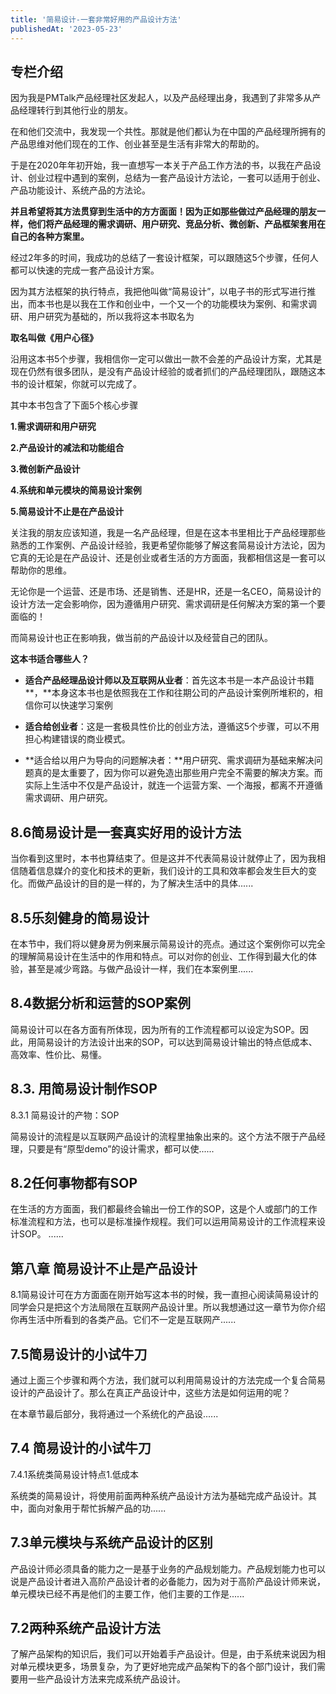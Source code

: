 ```yaml
---
title: '简易设计-一套非常好用的产品设计方法'
publishedAt: '2023-05-23'
---
```


## 专栏介绍

因为我是PMTalk产品经理社区发起人，以及产品经理出身，我遇到了非常多从产品经理转行到其他行业的朋友。

在和他们交流中，我发现一个共性。那就是他们都认为在中国的产品经理所拥有的产品思维对他们现在的工作、创业甚至是生活有非常大的帮助的。

于是在2020年年初开始，我一直想写一本关于产品工作方法的书，以我在产品设计、创业过程中遇到的案例，总结为一套产品设计方法论，一套可以适用于创业、产品功能设计、系统产品的方法论。

**并且希望将其方法贯穿到生活中的方方面面！因为正如那些做过产品经理的朋友一样，他们将产品经理的需求调研、用户研究、竞品分析、微创新、产品框架套用在自己的​各种方案里。**

经过2年多的时间，我成功的总结了一套设计框架，可以跟随这5个步骤，任何人都可以快速的完成一套产品设计方案。

因为其方法框架的执行特点，我把他叫做“简易设计”，以电子书的形式写进行推出，而本书也是以我在工作和创业中，一个又一个的功能模块为案例、和需求调研、用户研究为基础的，所以我将这本书取名为

**取名叫做《用户心径》**

沿用这本书5个步骤，我相信你一定可以做出一款不会差的产品设计方案，尤其是现在仍然有很多团队，是没有产品设计经验的或者抓们的产品经理团队，跟随这本书的设计框架，你就可以完成了。

其中本书包含了下面5个核心步骤

**1.需求调研和用户研究**

**2.产品设计的减法和功能组合**

**3.微创新产品设计**

**4.系统和单元模块的简易设计案例**

**5.简易设计不止是在产品设计**

关注我的朋友应该知道，我是一名产品经理，但是在这本书里相比于产品经理那些熟悉的工作案例、产品设计经验，我更希望你能够了解这套简易设计方法论，因为它真的无论是在产品设计、还是创业或者生活的方方面面，我都相信这是一套可以帮助你的思维。

无论你是一个运营、还是市场、还是销售、还是HR，还是一名CEO，简易设计的设计方法一定会影响你，因为遵循用户研究、需求调研是任何解决方案的第一个要面临的​！

而简易设计也正在影响我，做当前的产品设计以及经营​自己的团队。

**这本书适合哪些人？**

* **适合产品经理品设计师以及互联网从业者**：首先这本书是一本产品设计书籍**，**本身这本书也是依照我在工作和往期公司的产品设计案例所堆积的，相信你可以快速学习案例
* **适合给创业者**：这是一套极具性价比的创业方法，遵循这5个步骤，可以不用担心构建错误的​商业模式。

* **适合给以用户为导向的问题解决者：**用户研究、需求调研为基础来解决问题真的是太重要了，因为你可以避免造出那些用户完全不需要的​解决方案。而实际上生活中不仅是产品设计，就连一个运营方案、一个海报，都离不开遵循需求调研、用户研究。

## 8.6简易设计是一套真实好用的设计方法
当你看到这里时，本书也算结束了。但是这并不代表简易设计就停止了，因为我相信随着信息媒介的变化和技术的更新，我们设计的工具和效率都会发生巨大的变化。而做产品设计的目的是一样的，为了解决生活中的具体......

## 8.5乐刻健身的简易设计
在本节中，我们将以健身房为例来展示简易设计的亮点。通过这个案例你可以完全的理解简易设计在生活中的作用和特点。可以对你的创业、工作得到最大化的体验，甚至是减少弯路。与做产品设计一样，我们在本案例里......

## 8.4数据分析和运营的SOP案例
简易设计可以在各方面有所体现，因为所有的工作流程都可以设定为SOP。因此，用简易设计的方法设计出来的SOP，可以达到简易设计输出的特点低成本、高效率、性价比、易懂。


## 8.3. 用简易设计制作SOP
8.3.1 简易设计的产物：SOP

简易设计的流程是以互联网产品设计的流程里抽象出来的。这个方法不限于产品经理，只要是有“原型demo”的设计需求，都可以使......

## 8.2任何事物都有SOP
在生活的方方面面，我们都最终会输出一份工作的SOP，这是个人或部门的工作标准流程和方法，也可以是标准操作规程。我们可以运用简易设计的工作流程来设计SOP。
......

## 第八章 简易设计不止是产品设计
8.1简易设计可在方方面面在刚开始写这本书的时候，我一直担心阅读简易设计的同学会只是把这个方法局限在互联网产品设计里。所以我想通过这一章节为你介绍你再生活中所看到的各类产品。它们不一定是互联网产......

## 7.5简易设计的小试牛刀
通过上面三个步骤和两个方法，我们就可以利用简易设计的方法完成一个复合简易设计的产品设计了。那么在真正产品设计中，这些方法是如何运用的呢？

在本章节最后部分，我将通过一个系统化的产品设......

## 7.4 简易设计的小试牛刀
7.4.1系统类简易设计特点1.低成本

系统类的简易设计，将使用前面两种系统产品设计方法为基础完成产品设计。其中，面向对象用于帮忙拆解产品的功......

## 7.3单元模块与系统产品设计的区别
产品设计师必须具备的能力之一是基于业务的产品规划能力。产品规划能力也可以说是产品设计者进入高阶产品设计者的必备能力，因为对于高阶产品设计师来说，单元模块已经不再是他们的主要工作，他们主要的工作是......

## 7.2两种系统产品设计方法
了解产品架构的知识后，我们可以开始着手产品设计。但是，由于系统来说因为相对单元模块更多，场景复杂，为了更好地完成产品架构下的各个部门设计，我们需要用一些产品设计方法来完成系统产品设计。
